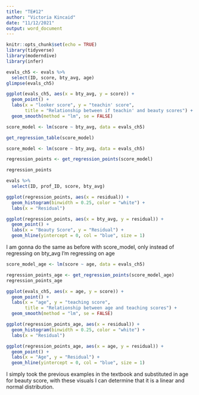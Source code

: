 ```yaml
---
title: "TE#12"
author: "Victoria Kincaid"
date: "11/12/2021"
output: word_document
---
```


```r
knitr::opts_chunk$set(echo = TRUE)
library(tidyverse)
library(moderndive)
library(infer)

evals_ch5 <- evals %>%
  select(ID, score, bty_avg, age)
glimpse(evals_ch5)

ggplot(evals_ch5, aes(x = bty_avg, y = score)) +
  geom_point() +
  labs(x = "looker score", y = "teachin' score", 
       title = "Relationship between if teachin' and beauty scores") +
  geom_smooth(method = "lm", se = FALSE)

score_model <- lm(score ~ bty_avg, data = evals_ch5)

get_regression_table(score_model)

score_model <- lm(score ~ bty_avg, data = evals_ch5)

regression_points <- get_regression_points(score_model)

regression_points

evals %>%
  select(ID, prof_ID, score, bty_avg)

ggplot(regression_points, aes(x = residual)) +
  geom_histogram(binwidth = 0.25, color = "white") +
  labs(x = "Residual")

ggplot(regression_points, aes(x = bty_avg, y = residual)) +
  geom_point() +
  labs(x = "Beauty Score", y = "Residual") +
  geom_hline(yintercept = 0, col = "blue", size = 1)
```

I am gonna do the same as before with score_model, only instead of regressing on bty_avg I'm regressing on age

```r
score_model_age <- lm(score ~ age, data = evals_ch5)

regression_points_age <- get_regression_points(score_model_age)
regression_points_age

ggplot(evals_ch5, aes(x = age, y = score)) +
  geom_point() +
  labs(x = "age", y = "teaching score", 
       title = "Relationship between age and teaching scores") +
  geom_smooth(method = "lm", se = FALSE)

ggplot(regression_points_age, aes(x = residual)) +
  geom_histogram(binwidth = 0.25, color = "white") +
  labs(x = "Residual")

ggplot(regression_points_age, aes(x = age, y = residual)) +
  geom_point() +
  labs(x = "Age", y = "Residual") +
  geom_hline(yintercept = 0, col = "blue", size = 1)
```


I simply took the previous examples in the textbook and substituted in age for beauty score, with these visuals I can determine that it is a linear and normal distribution. 
